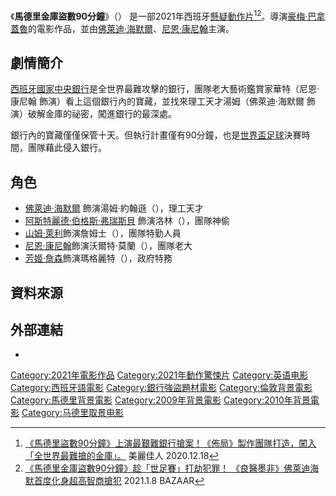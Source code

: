 {{noteTA
|G1=Show
|G2=Movie
|1=zh-hk:90分鐘驚濤械劫; zh-tw:馬德里金庫盜數90分鐘 / 地窖奇劫; zh-cn:沿路而下
}}
{{Infobox film
| name = 馬德里金庫盜數90分鐘 / 地窖奇劫
| original_name = {{lang|en|Way Down}}
| image = 
| caption = 
| director = [[豪梅·巴拿蓋魯|豪梅·巴拿蓋魯]]
| producer = 
| writer = 
| starring = {{Plainlist|
*[[佛萊迪·海默爾|佛萊迪·海默爾]]
*[[尼恩·康尼翰|尼恩·康尼翰]] }}
| music = 
| cinematography = 
| editing = 
| studio = 
| distributor = {{flagicon|TWN}} 雙喜
| released = {{flagicon|TWN}} 2021年1月15日<br/>{{Flagicon|HKG}} 2021年3月4日
| runtime = 118分钟
| country = 
| language = [[英語|英語]]<br>[[西班牙語|西班牙語]]
| preceded_by = 
| budget = 
| gross = 
| cn_name = 沿路而下 / 地窖奇劫
| tw_name = 馬德里金庫盜數90分鐘
| hk_name = 90分鐘驚濤械劫
}}

《'''馬德里金庫盜數90分鐘'''》（{{lang-en|'''''Way Down'''''}}） 是一部2021年西班牙[[懸疑|懸疑]][[動作片|動作片]]<REF>[https://www.marieclaire.com.tw/entertainment/movie/54406/way-down-movie?atcr=af79da 《馬德里盜數90分鐘》上演最艱難銀行搶案！《佈局》製作團隊打造，闖入「全世界最難搶的金庫」。] 美麗佳人 2020.12.18</REF><REF>[https://www.harpersbazaar.com/tw/culture/filmandmusic/g35158844/the-vault-freddie-highmore/ 《馬德里金庫盜數90分鐘》趁「世足賽」打劫犯罪！ 《良醫墨非》佛萊迪海默首度化身超高智商搶犯 ] 2021.1.8 BAZAAR</REF>。導演[[豪梅·巴拿蓋魯|豪梅·巴拿蓋魯]]的電影作品，並由[[佛萊迪·海默爾|佛萊迪·海默爾]]、[[尼恩·康尼翰|尼恩·康尼翰]]主演。

==劇情簡介==
[[西班牙銀行|西班牙國家中央銀行]]是全世界最難攻擊的銀行，團隊老大藝術鑑賞家華特（尼恩·康尼翰 飾演）看上這個銀行內的寶藏，並找來理工天才湯姆（佛萊迪·海默爾 飾演）破解金庫的祕密，闖進銀行的最深處。

銀行內的寶藏僅僅保管十天。但執行計畫僅有90分鐘，也是[[世界盃足球|世界盃足球]]決賽時間，團隊藉此侵入銀行。

==角色==
*[[佛萊迪·海默爾|佛萊迪·海默爾]] 飾演湯姆·約翰遜（{{lang|en|Thom Johnson}}），理工天才
*[[阿斯特麗德·伯格斯·弗瑞斯貝|阿斯特麗德·伯格斯·弗瑞斯貝]] 飾演洛林（{{lang|en|Lorraine}}），團隊神偷
*[[山姆·萊利|山姆·萊利]]飾演詹姆士（{{lang|en|James}}），團隊特勤人員
*[[尼恩·康尼翰|尼恩·康尼翰]]飾演沃爾特·莫蘭（{{lang|en|Walter Moreland}}），團隊老大
*[[芳姬·詹森|芳姬·詹森]]飾演瑪格麗特（{{lang|en|Margaret}}），政府特務

==資料來源==
{{REFLIST}}

==外部連結==
* {{IMDb title|9742794|Way Down}}

{{DEFAULTSORT:Vault}}
[[Category:2021年電影作品|Category:2021年電影作品]]
[[Category:2021年動作驚悚片|Category:2021年動作驚悚片]]
[[Category:英语电影|Category:英语电影]]
[[Category:西班牙語電影|Category:西班牙語電影]]
[[Category:銀行強盜題材電影|Category:銀行強盜題材電影]]
[[Category:倫敦背景電影|Category:倫敦背景電影]]
[[Category:馬德里背景電影|Category:馬德里背景電影]]
[[Category:2009年背景電影|Category:2009年背景電影]]
[[Category:2010年背景電影|Category:2010年背景電影]]
[[Category:马德里取景电影|Category:马德里取景电影]]